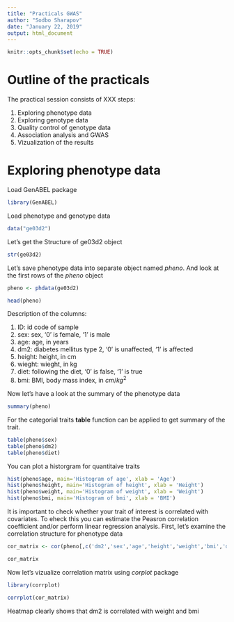 ```yaml
---
title: "Practicals GWAS"
author: "Sodbo Sharapov"
date: "January 22, 2019"
output: html_document
---
```


```r
knitr::opts_chunk$set(echo = TRUE)
```

# Outline of the practicals

The practical session consists of XXX steps:

 1. Exploring phenotype data
 2. Exploring genotype data
 3. Quality control of genotype data
 4. Association analysis and GWAS
 5. Vizualization of the results

# Exploring phenotype data

Load GenABEL package
 
```r
library(GenABEL)
```

Load phenotype and genotype data

```r

data("ge03d2")


```

Let's get the Structure of ge03d2 object

```r
str(ge03d2)
```

Let's save phenotype data into separate object named *pheno*.
And look at the first rows of the *pheno* object

```r

pheno <- phdata(ge03d2)

head(pheno)
```

Description of the columns:

  1. ID: id code of sample 
  2. sex: sex, '0' is female, '1' is male
  3. age: age, in years
  4. dm2: diabetes mellitus type 2, '0' is unaffected, '1' is affected
  5. height: height, in cm
  6. wieght: wieght, in kg
  7. diet: following the diet, '0' is false, '1' is true
  8. bmi: BMI, body mass index, in $cm/kg^2$

Now let's have a look at the summary of the phenotype data

```r
summary(pheno)
```

For the categorial traits **table** function can be applied to get summary of the trait.

```r
table(pheno$sex)
table(pheno$dm2)
table(pheno$diet)
```

You can plot a historgram for quantitaive traits

```r
hist(pheno$age, main='Histogram of age', xlab = 'Age')
hist(pheno$height, main='Histogram of height', xlab = 'Height')
hist(pheno$weight, main='Histogram of weight', xlab = 'Weight')
hist(pheno$bmi, main='Histogram of bmi', xlab = 'BMI')
```

It is important to check whether your trait of interest is correlated with covariates.
To eheck this you can estimate the Peasron correlation coefficient and/or perform linear regression analysis.
First, let's examine the correlation structure for phenotype data
```r
cor_matrix <- cor(pheno[,c('dm2','sex','age','height','weight','bmi','diet')], use='complete.obs')

cor_matrix
```
Now let's vizualize correlation matrix using *corplot* package

```r
library(corrplot)

corrplot(cor_matrix)
```

Heatmap clearly shows that dm2 is correlated with weight and bmi